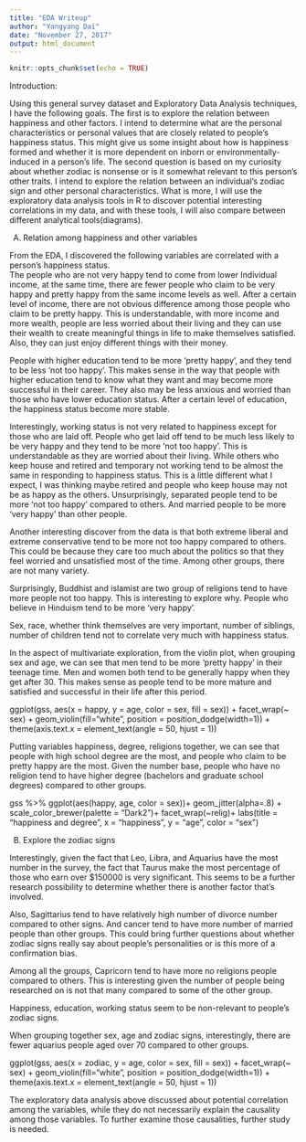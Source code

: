 ---
title: "EDA Writeup"
author: "Yangyang Dai"
date: "November 27, 2017"
output: html_document
---

```{r setup, include=FALSE}
knitr::opts_chunk$set(echo = TRUE)
```

Introduction:

Using this general survey dataset and Exploratory Data Analysis techniques, I have the following goals. The first is to explore the relation between happiness and other factors. I intend to determine what are the personal characteristics or personal values that are closely related to people's happiness status. This might give us some insight about how is happiness formed and whether it is more dependent on inborn or environmentally-induced in a person's life. The second question is based on my curiosity about whether zodiac is nonsense or is it somewhat relevant to this person's other traits. I intend to explore the relation between an individual's zodiac sign and other personal characteristics. What is more, I will use the exploratory data analysis tools in R to discover potential interesting correlations in my data, and with these tools, I will also compare between different analytical tools(diagrams).

A.	Relation among happiness and other variables

From the EDA, I discovered the following variables are correlated with a person's happiness status.  
The people who are not very happy tend to come from lower Individual income, at the same time, there are fewer people who claim to be very happy and pretty happy from the same income levels as well.  After a certain level of income, there are not obvious difference among those people who claim to be pretty happy.  This is understandable, with more income and more wealth, people are less worried about their living and they can use their wealth to create meaningful things in life to make themselves satisfied. Also, they can just enjoy different things with their money.

People with higher education tend to be more 'pretty happy', and they tend to be less 'not too happy'. This makes sense in the way that people with higher education tend to know what they want and may become more successful in their career. They also may be less anxious and worried than those who have lower education status. After a certain level of education, the happiness status become more stable. 

Interestingly, working status is not very related to happiness except for those who are laid off. People who get laid off tend to be much less likely to be very happy and they tend to be more 'not too happy'. This is understandable as they are worried about their living. While others who keep house and retired and temporary not working tend to be almost the same in responding to happiness status. This is a little different what I expect, I was thinking maybe retired and people who keep house may not be as happy as the others. 
Unsurprisingly, separated people tend to be more 'not too happy' compared to others. And married people to be more 'very happy' than other people. 

Another interesting discover from the data is that both extreme liberal and extreme conservative tend to be more not too happy compared to others. This could be because they care too much about the politics so that they feel worried and unsatisfied most of the time. Among other groups, there are not many variety. 

Surprisingly, Buddhist and islamist are two group of religions tend to have more people not too happy. This is interesting to explore why. People who believe in Hinduism tend to be more 'very happy'.  

Sex, race, whether think themselves are very important, number of siblings, number of children tend not to correlate very much with happiness status. 

In the aspect of multivariate exploration, from the violin plot, when grouping sex and age, we can see that men tend to be more 'pretty happy' in their teenage time. Men and women both tend to be generally happy when they get after 30. This makes sense as people tend to be more mature and satisfied and successful in their life after this period.

ggplot(gss, aes(x = happy, y = age, color = sex, fill = sex)) + 
    facet_wrap(~ sex) +
    geom_violin(fill="white", position = position_dodge(width=1)) +
    theme(axis.text.x = element_text(angle = 50, hjust = 1))


Putting variables happiness, degree, religions together, we can see that people with high school degree are the most, and people who claim to be pretty happy are the most. Given the number base, people who have no religion tend to have higher degree (bachelors and graduate school degrees) compared to other groups. 


gss %>% 
  ggplot(aes(happy, age, color = sex))+
  geom_jitter(alpha=.8) +
  scale_color_brewer(palette = "Dark2")+
  facet_wrap(~relig)+
  labs(title = "happiness and degree",
       x = "happiness",
       y = "age",
       color = "sex")


B.	Explore the zodiac signs

Interestingly, given the fact that Leo, Libra, and Aquarius have the most number in the survey, the fact that Taurus make the most percentage of those who earn over $150000 is very significant. This seems to be a further research possibility to determine whether there is another factor that's involved. 

Also, Sagittarius tend to have relatively high number of divorce number compared to other signs. And cancer tend to have more number of married people than other groups. This could bring further questions about whether zodiac signs really say about people's personalities or is this more of a confirmation bias.

Among all the groups, Capricorn tend to have more no religions people compared to others. This is interesting given the number of people being researched on is not that many compared to some of the other group. 

Happiness, education, working status seem to be non-relevant to people's zodiac signs. 

When grouping together sex, age and zodiac signs, interestingly, there are fewer aquarius people aged over 70 compared to other groups. 

ggplot(gss, aes(x = zodiac, y = age, color = sex, fill = sex)) + 
    facet_wrap(~ sex) +
    geom_violin(fill="white", position = position_dodge(width=1)) +
    theme(axis.text.x = element_text(angle = 50, hjust = 1))


The exploratory data analysis above discussed about potential correlation among the variables, while they do not necessarily explain the causality among those variables.  To further examine those causalities, further study is needed. 
